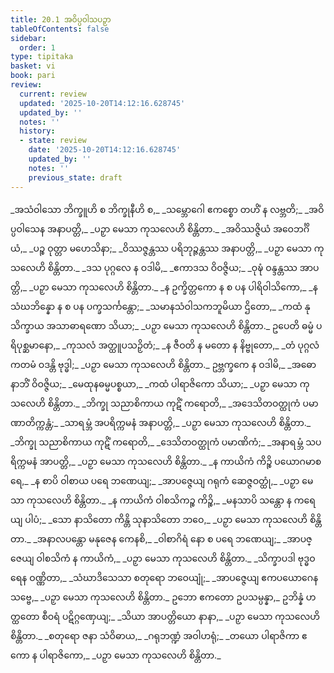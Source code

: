 ```yaml
---
title: 20.1 အဝိပ္ပဝါသပဉှာ
tableOfContents: false
sidebar:
  order: 1
type: tipitaka
basket: vi
book: pari
review:
  current: review
  updated: '2025-10-20T14:12:16.628745'
  updated_by: ''
  notes: ''
  history:
  - state: review
    date: '2025-10-20T14:12:16.628745'
    updated_by: ''
    notes: ''
    previous_state: draft
---
```



<DynamicBreadcrumb />


<ReviewStatus review={frontmatter.review} showDetails={true} />

<HypothesisAnnotation frontmatter={frontmatter} />

<Division number="479" book="pari" e="ch" v="5" p="373">

<Paragraph number="2342" type="verses" book="pari">
_အသံဝါသော ဘိက္ခူဟိ စ ဘိက္ခုနီဟိ စ,_  
_သမ္ဘောဂေါ ဧကစ္စော တဟိံ န လဗ္ဘတိ;_  
_အဝိပ္ပဝါသေန အနာပတ္တိ,_  
_ပဉှာ မေသာ ကုသလေဟိ စိန္တိတာ._  

</Paragraph>

<Paragraph number="2343" type="verses" book="pari">
_အဝိဿဇ္ဇိယံ အဝေဘင်္ဂိယံ,_  
_ပဉ္စ ဝုတ္တာ မဟေသိနာ;_  
_ဝိဿဇ္ဇန္တဿ ပရိဘုဉ္ဇန္တဿ အနာပတ္တိ,_  
_ပဉှာ မေသာ ကုသလေဟိ စိန္တိတာ._  

</Paragraph>

<Paragraph number="2344" type="verses" book="pari">
_ဒသ ပုဂ္ဂလေ န ဝဒါမိ,_  
_ဧကာဒသ ဝိဝဇ္ဇိယ;_  
_ဝုဍ္ဎံ ဝန္ဒန္တဿ အာပတ္တိ,_  
_ပဉှာ မေသာ ကုသလေဟိ စိန္တိတာ._  

</Paragraph>

<Paragraph number="2345" type="verses" book="pari">
_န ဥက္ခိတ္တကော န စ ပန ပါရိဝါသိကော,_  
_န သံဃဘိန္နော န စ ပန ပက္ခသင်္ကန္တော;_  
_သမာနသံဝါသကဘူမိယာ ဌိတော,_  
_ကထံ နု သိက္ခာယ အသာဓာရဏော သိယာ;_  
_ပဉှာ မေသာ ကုသလေဟိ စိန္တိတာ._  

</Paragraph>

<Paragraph number="2346" type="verses" book="pari">
ဥပေတိ ဓမ္မံ ပရိပုစ္ဆမာနော,_  
_ကုသလံ အတ္ထူပသဉှိတံ;_  
_န ဇီဝတိ န မတော န နိဗ္ဗုတော,_  
_တံ ပုဂ္ဂလံ ကတမံ ဝဒန္တိ ဗုဒ္ဓါ;_  
_ပဉှာ မေသာ ကုသလေဟိ စိန္တိတာ._  

</Paragraph>

<Paragraph number="2347" type="verses" book="pari">
ဥဗ္ဘက္ခကေ န ဝဒါမိ,_  
_အဓော နာဘိံ ဝိဝဇ္ဇိယ;_  
_မေထုနဓမ္မပစ္စယာ,_  
_ကထံ ပါရာဇိကော သိယာ;_  
_ပဉှာ မေသာ ကုသလေဟိ စိန္တိတာ._  

</Paragraph>

<Paragraph number="2348" type="verses" book="pari">
_ဘိက္ခု သညာစိကာယ ကုဋိံ ကရောတိ,_  
_အဒေသိတဝတ္ထုကံ ပမာဏာတိက္ကန္တံ;_  
_သာရမ္ဘံ အပရိက္ကမနံ အနာပတ္တိ,_  
_ပဉှာ မေသာ ကုသလေဟိ စိန္တိတာ._  

</Paragraph>

<Paragraph number="2349" type="verses" book="pari">
_ဘိက္ခု သညာစိကာယ ကုဋိံ ကရောတိ,_  
_ဒေသိတဝတ္ထုကံ ပမာဏိကံ;_  
_အနာရမ္ဘံ သပရိက္ကမနံ အာပတ္တိ,_  
_ပဉှာ မေသာ ကုသလေဟိ စိန္တိတာ._  

</Paragraph>

<Paragraph number="2350" type="verses" book="pari">
_န ကာယိကံ ကိဉ္စိ ပယောဂမာစရေ,_  
_န စာပိ ဝါစာယ ပရေ ဘဏေယျ;_  
_အာပဇ္ဇေယျ ဂရုကံ ဆေဇ္ဇဝတ္ထုံ,_  
_ပဉှာ မေသာ ကုသလေဟိ စိန္တိတာ._  

</Paragraph>

<Paragraph number="2351" type="verses" book="pari">
_န ကာယိကံ ဝါစသိကဉ္စ ကိဉ္စိ,_  
_မနသာပိ သန္တော န ကရေယျ ပါပံ;_  
_သော နာသိတော ကိန္တိ သုနာသိတော ဘဝေ,_  
_ပဉှာ မေသာ ကုသလေဟိ စိန္တိတာ._  

</Paragraph>

<Paragraph number="2352" type="verses" book="pari">
_အနာလပန္တော မနုဇေန ကေနစိ,_  
_ဝါစာဂိရံ နော စ ပရေ ဘဏေယျ;_  
_အာပဇ္ဇေယျ ဝါစသိကံ န ကာယိကံ,_  
_ပဉှာ မေသာ ကုသလေဟိ စိန္တိတာ._  

</Paragraph>

<Paragraph number="2353" type="verses" book="pari">
_သိက္ခာပဒါ ဗုဒ္ဓဝရေန ဝဏ္ဏိတာ,_  
_သံဃာဒိသေသာ စတုရော ဘဝေယျုံ;_  
_အာပဇ္ဇေယျ ဧကပယောဂေန သဗ္ဗေ,_  
_ပဉှာ မေသာ ကုသလေဟိ စိန္တိတာ._  

</Paragraph>

<Paragraph number="2354" book="pari">
ဥဘော ဧကတော ဥပသမ္ပန္နာ,_  
ဥဘိန္နံ ဟတ္ထတော စီဝရံ ပဋိဂ္ဂဏှေယျ;_  
_သိယာ အာပတ္တိယော နာနာ,_  
_ပဉှာ မေသာ ကုသလေဟိ စိန္တိတာ._  

</Paragraph>

<Paragraph number="2355" type="verses" book="pari">
_စတုရော ဇနာ သံဝိဓာယ,_  
_ဂရုဘဏ္ဍံ အဝါဟရုံ;_  
_တယော ပါရာဇိကာ ဧကော န ပါရာဇိကော,_  
_ပဉှာ မေသာ ကုသလေဟိ စိန္တိတာ._
</Paragraph>
</Division>